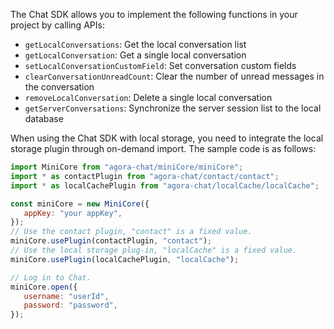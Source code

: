 <PlatformWrapper platform="web">

The Chat SDK allows you to implement the following functions in your project by calling APIs:

- `getLocalConversations`: Get the local conversation list
- `getLocalConversation`: Get a single local conversation
- `setLocalConversationCustomField`: Set conversation custom fields
- `clearConversationUnreadCount`: Clear the number of unread messages in the conversation
- `removeLocalConversation`: Delete a single local conversation
- `getServerConversations`: Synchronize the server session list to the local database

When using the Chat SDK with local storage, you need to integrate the local storage plugin through on-demand import. The sample code is as follows:

```javascript
import MiniCore from "agora-chat/miniCore/miniCore";
import * as contactPlugin from "agora-chat/contact/contact";
import * as localCachePlugin from "agora-chat/localCache/localCache";

const miniCore = new MiniCore({
   appKey: "your appKey",
});
// Use the contact plugin, "contact" is a fixed value.
miniCore.usePlugin(contactPlugin, "contact");
// Use the local storage plug-in, "localCache" is a fixed value.
miniCore.usePlugin(localCachePlugin, "localCache");

// Log in to Chat.
miniCore.open({
   username: "userId",
   password: "password",
});
```




</PlatformWrapper>